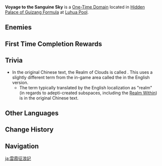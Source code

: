 {{Domain Infobox
|image        = Domain Voyage to the Sanguine Sky.png
|type         = Level
|description  = This is the Realm of Clouds. [[Guizhong]], its former ruler, acquired several ancient and evil artifacts during her research into mechanics. The [[adepti]] created this realm to contain them.
|region       = Liyue
|area         = Qiongji Estuary
|subarea      = Luhua Pool
|domain       = Hidden Palace of Guizang Formula
|requiredAR   = 30
|recLevel     = 60
|recElements  = Pyro,Electro,Cryo,Anemo
}}
'''Voyage to the Sanguine Sky''' is a [[One-Time Domain]] located in [[Hidden Palace of Guizang Formula]] at [[Luhua Pool]].

==Enemies==
{{Domain Enemies
|name1=Voyage to the Sanguine Sky
|target1=Defeat all enemies.
|enemies1=Ruin Guard*2;Ruin Hunter
}}

==First Time Completion Rewards==
{{Card|Adventure EXP|500}}
{{Card|Mora|40,000}}
{{Card|Primogem|40}}
{{Card|Liyue Shrine of Depths Key|1}}
{{Card|Outset of the Brave|1|rarity=4|stars=1}}
{{Card|Guide to Gold|2}}
{{Card|Hero's Wit|3}}
{{Card|Mystic Enhancement Ore|5}}

==Trivia==
* In the original Chinese text, the Realm of Clouds is called {{Lang|mini=1|zh=云海洞天|zh_rm=Yúnhǎi Dòngtiān|zh_tl={{w|Sea of clouds|Sea of Clouds}} Paradise (Realm)}}. This uses a slightly different term from the in-game area called the {{Lang|[[Sea of Clouds]]|zh=云来海|zh_rm=Yúnlái Hǎi|zh_tl=Cloud-Coming Sea}} in the English version.
** The term typically translated by the English localization as "realm" (in regards to adepti-created subspaces, including the [[Serenitea Pot|Realm Within]]) is {{Lang|mini=1|zh=洞天|zh_rm=dòngtiān|zh_tl=paradise}} in the original Chinese text.

==Other Languages==
{{Other Languages
|en      = Voyage to the Sanguine Sky
|zhs     = 霞蔚征涛记
|zhs_rm  = Xiáwèi Zhēng Tāo Jì
|zht     = 霞蔚征濤記
|zht_rm  = Xiáwèi Zhēng Tāo Jì
|zh_tl   = Records of Billow-Conquering Amidst Luxuriant Cloud Scenery
|ja      = 雲霞征浪記
|ja_rm   = Unka Seirouki{{Assumed}}
|ja_tl   = Records of Wave-Conquering Amidst Cloud and Haze{{Sino|ja}}
|ko      = 하울정도기
|ko_rm   = Hauljeongdogi
|ko_tl   = Record of the Conquer Cloud and Fog Wave
|es      = Viaje al atardecer
|es_tl   = 
|fr      = Ciel écarlate
|fr_tl   = Scarlet Sky
|ru      = Вояж закатного неба
|ru_tl   = Sunset Sky Voyage
|th      = ล่องลอยท่ามกลางเมฆหมอก
|th_rm   = 
|th_tl   = 
|vi      = Bút Ký Trong Biển Mây
|vi_tl   = 
|de      = Aufstieg in den rosigen Himmel
|de_tl   = Ascend to the Auroral Sky
|id      = Perjalanan ke Langit Senja
|id_tl   = Journey to the Twilight Sky
|pt      = Viagem do Entardecer
|pt_tl   = 
|tr      = 
|tr_tl   = 
|it      = 
|it_tl   = 
}}

==Change History==
{{Change History|1.0}}

==Navigation==
{{Domain Navbox|Permanent}}

[[ja:雲霞征浪記]]